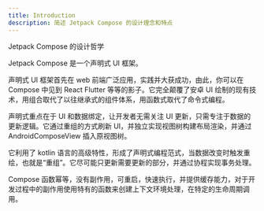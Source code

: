 ```yaml
---
title: Introduction
description: 简述 Jetpack Compose 的设计理念和特点
---
```

Jetpack Compose 的设计哲学

Jetpack Compose 是一个声明式 UI 框架。

声明式 UI 框架首先在 web 前端广泛应用，实践并大获成功，由此，你可以在 Compose 中见到 React Flutter 等等的影子。它完全颠覆了安卓 UI 绘制的现有技术，用组合取代了以往继承式的组件体系，用函数式取代了命令式编程。

声明式重点在于 UI 和数据绑定，让开发者无需关注 UI 更新，只需专注于数据的更新逻辑。它通过重组的方式刷新 UI，并独立实现视图树构建布局渲染，并通过 AndroidComposeView 插入原视图树。

它利用了 kotlin 语言的高级特性，形成了声明式编程范式，当数据改变时触发重绘，也就是“重组”。它尽可能只更新需要更新的部分，并通过协程实现事务处理。

Compose 函数幂等，没有副作用，可重启，快速执行，并提供缓存能力，对于开发过程中的副作用使用特有的函数来创建上下文环境处理，在特定的生命周期调用。